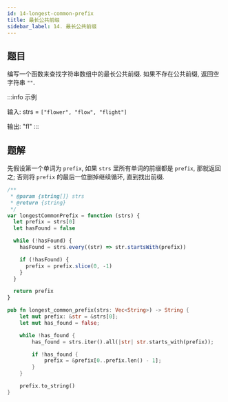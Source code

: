 ```yaml
---
id: 14-longest-common-prefix
title: 最长公共前缀
sidebar_label: 14. 最长公共前缀
---
```


## 题目

编写一个函数来查找字符串数组中的最长公共前缀. 如果不存在公共前缀, 返回空字符串 `""`.

:::info 示例

输入: strs = `["flower", "flow", "flight"]`

输出: "fl"
:::

## 题解

先假设第一个单词为 `prefix`, 如果 `strs` 里所有单词的前缀都是 `prefix`, 那就返回之; 
否则将 `prefix` 的最后一位删掉继续循环, 直到找出前缀.


<Tabs>
  <TabItem value="JavaScript" label="JavaScript" default>

```ts
/**
 * @param {string[]} strs
 * @return {string}
 */
var longestCommonPrefix = function (strs) {
  let prefix = strs[0]
  let hasFound = false

  while (!hasFound) {
    hasFound = strs.every((str) => str.startsWith(prefix))

    if (!hasFound) {
      prefix = prefix.slice(0, -1)
    }
  }

  return prefix
}
```

</TabItem>
<TabItem value="Rust" label="Rust">

```rust
pub fn longest_common_prefix(strs: Vec<String>) -> String {
    let mut prefix: &str = &strs[0];
    let mut has_found = false;

    while !has_found {
        has_found = strs.iter().all(|str| str.starts_with(prefix));

        if !has_found {
            prefix = &prefix[0..prefix.len() - 1];
        }
    }

    prefix.to_string()
}
```

</TabItem>
</Tabs>
